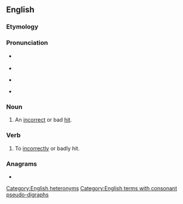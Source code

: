 {{also|mis-hit}}
==English==

===Etymology===
{{prefix|en|mis|hit}}

===Pronunciation===
* {{q|noun}} {{IPA|en|/ˈmɪshɪt/}}
* {{audio|en|LL-Q1860 (eng)-Vealhurl-mishit.wav|Audio (Berkshire)}}
* {{q|verb}} {{IPA|en|/mɪsˈhɪt/}}
* {{audio|en|LL-Q1860 (eng)-Vealhurl-mishit2.wav|Audio (Berkshire)}}

===Noun===
{{en-noun}}

# {{lb|en|sports}} An [[incorrect]] or bad [[hit]].
#: {{ux|en|England added only one more run to its overnight second-innings total of 221 for 9 before Broad was caught by Hammer at mid-on to a '''mishit'''.}}

===Verb===
{{en-verb|mishits|mishitting|mishit}}

# {{lb|en|transitive}} To [[incorrectly]] or badly hit.
#: {{ux|en|Although Collins '''mishit''' the ball, he still managed to pocket the red.}}

===Anagrams===
* {{anagrams|en|a=hiimst|isthmi}}

[[Category:English heteronyms]]
[[Category:English terms with consonant pseudo-digraphs]]